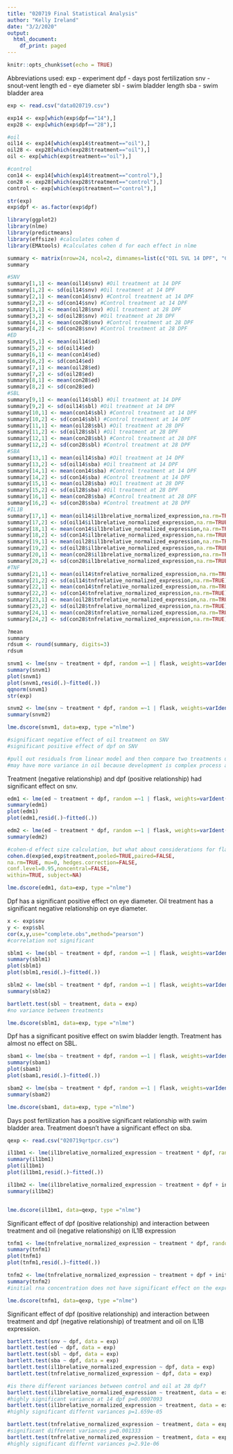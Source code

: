 ```yaml
---
title: "020719 Final Statistical Analysis"
author: "Kelly Ireland"
date: "3/2/2020"
output:
  html_document:
    df_print: paged
---
```


```r
knitr::opts_chunk$set(echo = TRUE)
```

Abbreviations used:
exp - experiment
dpf - days post fertilization
snv - snout-vent length
ed - eye diameter
sbl - swim bladder length
sba - swim bladder area

```r
exp <- read.csv("data020719.csv")

exp14 <- exp[which(exp$dpf=="14"),]
exp28 <- exp[which(exp$dpf=="28"),]

#oil
oil14 <- exp14[which(exp14$treatment=="oil"),]
oil28 <- exp28[which(exp28$treatment=="oil"),]
oil <- exp[which(exp$treatment=="oil"),]

#control
con14 <- exp14[which(exp14$treatment=="control"),]
con28 <- exp28[which(exp28$treatment=="control"),]
control <- exp[which(exp$treatment=="control"),]

str(exp)
exp$dpf <- as.factor(exp$dpf)

library(ggplot2)
library(nlme)
library(predictmeans)
library(effsize) #calculates cohen d
library(EMAtools) #calculates cohen d for each effect in nlme
```

```r
summary <- matrix(nrow=24, ncol=2, dimnames=list(c("OIL SVL 14 DPF", "CONTROL SVL 14", "OIL SVL 28 DPF", "CONTROL SVL 28 DPF", "OIL ED 14 DPF", "CONTROL ED 14 DPF","OIL ED 28 DPF", "CONTROL ED 28 DPF", "OIL SBL 14 DPF", "CONTROL SBL 14 DPF","OIL SBL 28 DPF", "CONTROL SBL 28 DPF","OIL SBA 14 DPF", "CONTROL SBA 14 DPF","OIL SBA 28 DPF","CONTROL SBA 28 DPF", "OIL IL-1B 14 DPF", "CONTROL IL-1B 14 DPF", "OIL IL-1B 28 DPF", "CONTROL IL-1B 28 DPF", "OIL TNF-A 14 DPF", "CONTROL TNF-A 14 DPF", "OIL TNF-A 28 DPF", "CONTROL TNF-A 28 DPF"), c("mean","sd")))
summary

#SNV
summary[1,1] <- mean(oil14$snv) #Oil treatment at 14 DPF
summary[1,2] <- sd(oil14$snv) #Oil treatment at 14 DPF
summary[2,1] <- mean(con14$snv) #Control treatment at 14 DPF
summary[2,2] <- sd(con14$snv) #Control treatment at 14 DPF
summary[3,1] <- mean(oil28$snv) #Oil treatment at 28 DPF
summary[3,2] <- sd(oil28$snv) #Oil treatment at 28 DPF
summary[4,1] <- mean(con28$snv) #Control treatment at 28 DPF
summary[4,2] <- sd(con28$snv) #Control treatment at 28 DPF
#ED
summary[5,1] <- mean(oil14$ed)
summary[5,2] <- sd(oil14$ed)
summary[6,1] <- mean(con14$ed)
summary[6,2] <- sd(con14$ed)
summary[7,1] <- mean(oil28$ed)
summary[7,2] <- sd(oil28$ed)
summary[8,1] <- mean(con28$ed)
summary[8,2] <- sd(con28$ed)
#SBL
summary[9,1] <- mean(oil14$sbl) #Oil treatment at 14 DPF
summary[9,2] <- sd(oil14$sbl) #Oil treatment at 14 DPF
summary[10,1] <- mean(con14$sbl) #Control treatment at 14 DPF
summary[10,2] <- sd(con14$sbl) #Control treatment at 14 DPF
summary[11,1] <- mean(oil28$sbl) #Oil treatment at 28 DPF
summary[11,2] <- sd(oil28$sbl) #Oil treatment at 28 DPF
summary[12,1] <- mean(con28$sbl) #Control treatment at 28 DPF
summary[12,2] <- sd(con28$sbl) #Control treatment at 28 DPF
#SBA
summary[13,1] <- mean(oil14$sba) #Oil treatment at 14 DPF
summary[13,2] <- sd(oil14$sba) #Oil treatment at 14 DPF
summary[14,1] <- mean(con14$sba) #Control treatment at 14 DPF
summary[14,2] <- sd(con14$sba) #Control treatment at 14 DPF
summary[15,1] <- mean(oil28$sba) #Oil treatment at 28 DPF
summary[15,2] <- sd(oil28$sba) #Oil treatment at 28 DPF
summary[16,1] <- mean(con28$sba) #Control treatment at 28 DPF
summary[16,2] <- sd(con28$sba) #Control treatment at 28 DPF
#IL1B
summary[17,1] <- mean(oil14$il1brelative_normalized_expression,na.rm=TRUE) #oil 14
summary[17,2] <- sd(oil14$il1brelative_normalized_expression,na.rm=TRUE) #oil 14
summary[18,1] <- mean(con14$il1brelative_normalized_expression,na.rm=TRUE) #con 14
summary[18,2] <- sd(con14$il1brelative_normalized_expression,na.rm=TRUE) #con14
summary[19,1] <- mean(oil28$il1brelative_normalized_expression,na.rm=TRUE) #oil 28
summary[19,2] <- sd(oil28$il1brelative_normalized_expression,na.rm=TRUE) #oil 28
summary[20,1] <- mean(con28$il1brelative_normalized_expression,na.rm=TRUE) #con 28
summary[20,2] <- sd(con28$il1brelative_normalized_expression,na.rm=TRUE) #con 28
#TNF
summary[21,1] <- mean(oil14$tnfrelative_normalized_expression,na.rm=TRUE) #oil 14
summary[21,2] <- sd(oil14$tnfrelative_normalized_expression,na.rm=TRUE) #oil 14
summary[22,1] <- mean(con14$tnfrelative_normalized_expression,na.rm=TRUE) #con 14
summary[22,2] <- sd(con14$tnfrelative_normalized_expression,na.rm=TRUE) #con14
summary[23,1] <- mean(oil28$tnfrelative_normalized_expression,na.rm=TRUE) #oil 28
summary[23,2] <- sd(oil28$tnfrelative_normalized_expression,na.rm=TRUE) #oil 28
summary[24,1] <- mean(con28$tnfrelative_normalized_expression,na.rm=TRUE) #con 28
summary[24,2] <- sd(con28$tnfrelative_normalized_expression,na.rm=TRUE) #con 28

?mean
summary
rdsum <- round(summary, digits=3)
rdsum
```


```r
snvm1 <- lme(snv ~ treatment + dpf, random =~1 | flask, weights=varIdent(form=~1 | dpf), data = exp)
summary(snvm1)
plot(snvm1)
plot(snvm1,resid(.)~fitted(.))
qqnorm(snvm1)
str(exp)

snvm2 <- lme(snv ~ treatment * dpf, random =~1 | flask, weights=varIdent(form=~1 | dpf), data = exp)
summary(snvm2)

lme.dscore(snvm1, data=exp, type ="nlme")

#significant negative effect of oil treatment on SNV
#significant positive effect of dpf on SNV

#pull out residuals from linear model and then compare two treatments using variance test 
#may have more variance in oil because development is complex process and oil could be affecting development in a variety of ways.
```
Treatment (negative relationship) and dpf (positive relationship) had significant effect on snv. 

```r
edm1 <- lme(ed ~ treatment + dpf, random =~1 | flask, weights=varIdent(form=~1 | dpf), data = exp)
summary(edm1)
plot(edm1)
plot(edm1,resid(.)~fitted(.))

edm2 <- lme(ed ~ treatment * dpf, random =~1 | flask, weights=varIdent(form=~1 | dpf), data = exp)
summary(edm2)

#cohen-d effect size calculation, but what about considerations for flask, dpf, etc?
cohen.d(exp$ed,exp$treatment,pooled=TRUE,paired=FALSE,
na.rm=TRUE, mu=0, hedges.correction=FALSE,
conf.level=0.95,noncentral=FALSE,
within=TRUE, subject=NA)

lme.dscore(edm1, data=exp, type ="nlme")
```
Dpf has a significant positive effect on eye diameter. Oil treatment has a significant negative relationship on eye diameter. 

```r
x <- exp$snv
y <- exp$sbl
cor(x,y,use="complete.obs",method="pearson")
#correlation not significant
```


```r
sblm1 <- lme(sbl ~ treatment + dpf, random =~1 | flask, weights=varIdent(form=~1 | dpf), data = exp)
summary(sblm1)
plot(sblm1)
plot(sblm1,resid(.)~fitted(.))

sblm2 <- lme(sbl ~ treatment * dpf, random =~1 | flask, weights=varIdent(form=~1 | dpf), data = exp)
summary(sblm2)

bartlett.test(sbl ~ treatment, data = exp)
#no variance between treatments

lme.dscore(sblm1, data=exp, type ="nlme")
```
Dpf has a significant positive effect on swim bladder length. Treatment has almost no effect on SBL.

```r
sbam1 <- lme(sba ~ treatment + dpf, random =~1 | flask, weights=varIdent(form=~1 | dpf), data = exp)
summary(sbam1)
plot(sbam1)
plot(sbam1,resid(.)~fitted(.))

sbam2 <- lme(sba ~ treatment * dpf, random =~1 | flask, weights=varIdent(form=~1 | dpf), data = exp)
summary(sbam2)

lme.dscore(sbam1, data=exp, type ="nlme")
```
Days post fertilization has a positive significant relationship with swim bladder area. Treatment doesn't have a significant effect on sba.  

```r
qexp <- read.csv("020719qrtpcr.csv")
```


```r
il1bm1 <- lme(il1brelative_normalized_expression ~ treatment * dpf, random =~1 | flask, weights=varIdent(form=~1 | dpf), data = qexp)
summary(il1bm1)
plot(il1bm1)
plot(il1bm1,resid(.)~fitted(.))

il1bm2 <- lme(il1brelative_normalized_expression ~ treatment + dpf + initial_rna_conc, random =~1 | flask, weights=varIdent(form=~1 | dpf), data=qexp)
summary(il1bm2)


lme.dscore(il1bm1, data=qexp, type ="nlme")
```
Significant effect of dpf (positive relationship) and interaction between treatment and oil (negative relationship) on IL1B expression

```r
tnfm1 <- lme(tnfrelative_normalized_expression ~ treatment * dpf, random =~1 | flask, weights=varIdent(form=~1 | dpf), data = exp, na.action = na.omit)
summary(tnfm1)
plot(tnfm1)
plot(tnfm1,resid(.)~fitted(.))

tnfm2 <- lme(tnfrelative_normalized_expression ~ treatment + dpf + initial_rna_conc, random =~1 | flask, weights=varIdent(form=~1 | dpf), data=qexp)
summary(tnfm2)
#initial rna concentration does not have significant effect on the expression of tnf

lme.dscore(tnfm1, data=qexp, type ="nlme")
```
Significant effect of dpf (positive relationship) and interaction between treatment and dpf (negative relationship) of treatment and oil on IL1B expression. 

```r
bartlett.test(snv ~ dpf, data = exp)
bartlett.test(ed ~ dpf, data = exp)
bartlett.test(sbl ~ dpf, data = exp)
bartlett.test(sba ~ dpf, data = exp)
bartlett.test(il1brelative_normalized_expression ~ dpf, data = exp)
bartlett.test(tnfrelative_normalized_expression ~ dpf, data = exp)

#is there different variances between control and oil at 28 dpf?
bartlett.test(il1brelative_normalized_expression ~ treatment, data = exp14)
#highly significant variance at 14 dpf p=0.0007093
bartlett.test(il1brelative_normalized_expression ~ treatment, data = exp28)
#highly significant differnt variances p=1.659e-05

bartlett.test(tnfrelative_normalized_expression ~ treatment, data = exp14)
#significant different variances p=0.001333
bartlett.test(tnfrelative_normalized_expression ~ treatment, data = exp28)
#highly significant differnt variances p=2.91e-06
```


